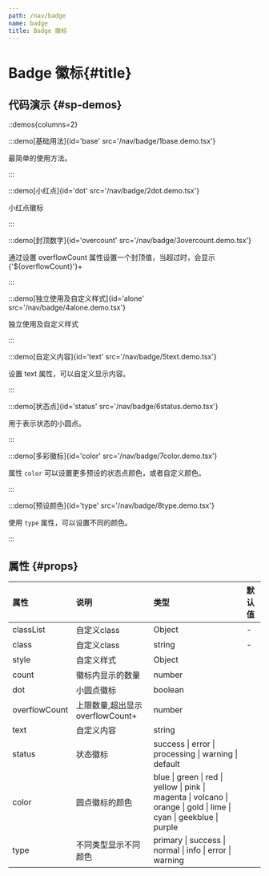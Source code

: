 ```yaml
---
path: /nav/badge
name: badge
title: Badge 徽标
---
```



<div class="sys-ctx-main-left">

# Badge 徽标\{#title\}

## 代码演示 \{#sp-demos\}

::demos{columns=2}

:::demo[基础用法]{id='base' src='/nav/badge/1base.demo.tsx'}

最简单的使用方法。

:::


:::demo[小红点]{id='dot' src='/nav/badge/2dot.demo.tsx'}

小红点徽标

:::



:::demo[封顶数字]{id='overcount' src='/nav/badge/3overcount.demo.tsx'}

通过设置 overflowCount 属性设置一个封顶值，当超过时，会显示{'${overflowCount}'}+

:::



:::demo[独立使用及自定义样式]{id='alone' src='/nav/badge/4alone.demo.tsx'}

独立使用及自定义样式

:::



:::demo[自定义内容]{id='text' src='/nav/badge/5text.demo.tsx'}

设置 text 属性，可以自定义显示内容。

:::


:::demo[状态点]{id='status' src='/nav/badge/6status.demo.tsx'}

用于表示状态的小圆点。

:::



:::demo[多彩徽标]{id='color' src='/nav/badge/7color.demo.tsx'}

属性 `color` 可以设置更多预设的状态点颜色，或者自定义颜色。

:::


:::demo[预设颜色]{id='type' src='/nav/badge/8type.demo.tsx'}

使用 `type` 属性，可以设置不同的颜色。

:::




## 属性 \{#props\}

| 属性 | 说明 | 类型 | 默认值 |
| :--- | :---- | :--- | :--- |
|classList|自定义class|Object|-|
|class|自定义class|string|-|
|style|自定义样式|Object||
|count|徽标内显示的数量|number||
|dot|小圆点徽标|boolean||
|overflowCount|上限数量,超出显示overflowCount+|number||
|text|自定义内容|string||
|status|状态徽标|success &#124; error &#124; processing &#124; warning &#124; default||
|color|圆点徽标的颜色|blue &#124; green &#124; red &#124; yellow &#124; pink &#124; magenta &#124; volcano &#124; orange &#124; gold &#124; lime &#124; cyan &#124; geekblue &#124; purple||
|type|不同类型显示不同颜色|primary &#124; success &#124; normal &#124; info &#124; error &#124; warning||



</div>

